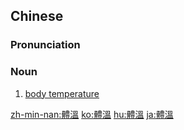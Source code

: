 {{also|体温}}
==Chinese==
{{zh-forms|s=体温}}

===Pronunciation===
{{zh-pron
|m=tǐwēn
|c=tai2 wan1
|mn=thé-un
|cat=n
}}

===Noun===
{{zh-noun}}

# [[body temperature]]
#: {{zh-x|長期 泡 在 冰水 裡 會 導致 體溫 過低。|Too much time spent in icy water can cause hypothermia.}}

[[zh-min-nan:體溫]]
[[ko:體溫]]
[[hu:體溫]]
[[ja:體溫]]
